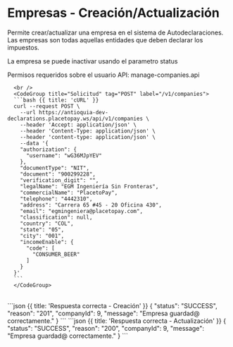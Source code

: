 
# Empresas - Creación/Actualización

Permite crear/actualizar una empresa en el sistema de Autodeclaraciones. Las empresas son todas aquellas entidades que deben declarar los impuestos.

La empresa se puede inactivar usando el parametro status

Permisos requeridos sobre el usuario API: manage-companies.api

<Row>
  <Col>
        <ApiReader
          path="/api/v1/companies"
          method="POST"
          api={props.refs}
        />
  </Col>
   <Col sticky>

      <br />
      <CodeGroup title="Solicitud" tag="POST" label="/v1/companies">
      ```bash {{ title: 'cURL' }}
      curl --request POST \
        --url https://antioquia-dev-declarations.placetopay.ws/api/v1/companies \
        --header 'Accept: application/json' \
        --header 'Content-Type: application/json' \
        --header 'content-type: application/json' \
        --data '{
        "authorization": {
          "username": "wG36MJpYEV"
        },
        "documentType": "NIT",
        "document": "900299228",
        "verification_digit": "",
        "legalName": "EGM Ingeniería Sin Fronteras",
        "commercialName": "PlacetoPay",
        "telephone": "4442310",
        "address": "Carrera 65 #45 - 20 Oficina 430",
        "email": "egmingeniera@placetopay.com",
        "classification": null,
        "country": "COL",
        "state": "05",
        "city": "001",
        "incomeEnable": {
          "code": [
            "CONSUMER_BEER"
          ]
        }
      }'
      ```
      </CodeGroup>
  </Col>
</Row>

<Row>
  <Col>
    <ApiReader
      path="/api/v1/companies"
      method="post"
      type="response"
      api={props.refs}
    />
  </Col>

  <Col sticky>
    <br />
    <CodeGroup title="Respuesta">
    ```json {{ title: 'Respuesta correcta - Creación' }}
    {
      "status": "SUCCESS",
      "reason": "201",
      "companyId": 9,
      "message": "Empresa guardad@ correctamente."
    }
    ```
    ```json {{ title: 'Respuesta correcta - Actualización' }}
    {
      "status": "SUCCESS",
      "reason": "200",
      "companyId": 9,
      "message": "Empresa guardad@ correctamente."
    }
    ```
    </CodeGroup>
  </Col>
</Row>

